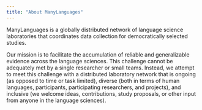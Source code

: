 ```yaml
---
title: "About ManyLanguages"
---
```


ManyLanguages is a globally distributed network of language science laboratories that coordinates data collection for democratically selected studies.

Our mission is to facilitate the accumulation of reliable and generalizable evidence across the language sciences. This challenge cannot be adequately met by a single researcher or small teams. Instead, we attempt to meet this challenge with a distributed laboratory network that is ongoing (as opposed to time or task limited), diverse (both in terms of human languages, participants, participating researchers, and projects), and inclusive (we welcome ideas, contributions, study proposals, or other input from anyone in the language sciences).
